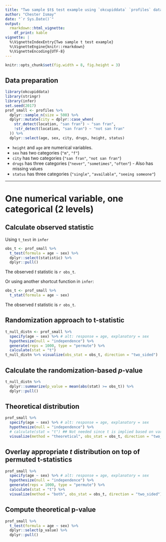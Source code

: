 ```yaml
---
title: "Two sample $t$ test example using `okcupiddata` `profiles` data"
author: "Chester Ismay"
date: "`r Sys.Date()`"
output: 
  rmarkdown::html_vignette:
    df_print: kable
vignette: |
  %\VignetteIndexEntry{Two sample t test example}
  %\VignetteEngine{knitr::rmarkdown}
  %\VignetteEncoding{UTF-8}
---
```


```r
knitr::opts_chunk$set(fig.width = 8, fig.height = 3) 
```

## Data preparation

```r
library(okcupiddata)
library(stringr)
library(infer)
set.seed(2017)
prof_small <- profiles %>% 
  dplyr::sample_n(size = 500) %>% 
  dplyr::mutate(city = dplyr::case_when(
    str_detect(location, "san fran") ~ "san fran",
    !str_detect(location, "san fran") ~ "not san fran"
  )) %>% 
  dplyr::select(age, sex, city, drugs, height, status)
```

- `height` and `age` are numerical variables.
- `sex` has two categories (`"m"`, `"f"`)
- `city` has two categories (`"san fran"`, `"not san fran"`)
- `drugs` has three categories (`"never"`, `"sometimes"`, `"often"`) - Also has missing values
- `status` has three categories (`"single"`, `"available"`, `"seeing someone"`)

***

# One numerical variable, one categorical (2 levels)

## Calculate observed statistic 

Using `t_test` in `infer`

```r
obs_t <- prof_small %>% 
  t_test(formula = age ~ sex) %>% 
  dplyr::select(statistic) %>% 
  dplyr::pull()
```

The observed $t$ statistic is `r obs_t`.

Or using another shortcut function in `infer`:

```r
obs_t <- prof_small %>% 
  t_stat(formula = age ~ sex)
```

The observed $t$ statistic is `r obs_t`.

## Randomization approach to t-statistic

```r
t_null_distn <- prof_small %>%
  specify(age ~ sex) %>% # alt: response = age, explanatory = sex
  hypothesize(null = "independence") %>%
  generate(reps = 1000, type = "permute") %>%
  calculate(stat = "t")
t_null_distn %>% visualize(obs_stat = obs_t, direction = "two_sided")
```

## Calculate the randomization-based $p$-value

```r
t_null_distn %>% 
  dplyr::summarize(p_value = mean(abs(stat) >= obs_t)) %>% 
  dplyr::pull()
```


## Theoretical distribution

```r
prof_small %>%
  specify(age ~ sex) %>% # alt: response = age, explanatory = sex
  hypothesize(null = "independence") %>%
  # calculate(stat = "t") ## Not needed since t is implied based on variable types
  visualize(method = "theoretical", obs_stat = obs_t, direction = "two_sided")
```

## Overlay appropriate $t$ distribution on top of permuted t-statistics

```r
prof_small %>%
  specify(age ~ sex) %>% # alt: response = age, explanatory = sex
  hypothesize(null = "independence") %>%
  generate(reps = 1000, type = "permute") %>%
  calculate(stat = "t") %>% 
  visualize(method = "both", obs_stat = obs_t, direction = "two_sided")
```

## Compute theoretical p-value

```r
prof_small %>% 
  t_test(formula = age ~ sex) %>% 
  dplyr::select(p_value) %>% 
  dplyr::pull()
```

